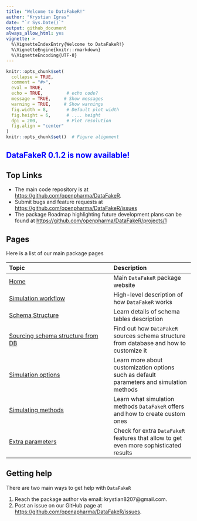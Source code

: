 ```yaml
---
title: "Welcome to DataFakeR!"
author: "Krystian Igras"
date: "`r Sys.Date()`"
output: github_document
always_allow_html: yes
vignette: >
  %\VignetteIndexEntry{Welcome to DataFakeR!}
  %\VignetteEngine{knitr::rmarkdown}
  %\VignetteEncoding{UTF-8}
---
```


```r
knitr::opts_chunk$set(
  collapse = TRUE,
  comment = "#>",
  eval = TRUE,        
  echo = TRUE,         # echo code?
  message = TRUE,     # Show messages
  warning = TRUE,     # Show warnings
  fig.width = 8,       # Default plot width
  fig.height = 6,      # .... height
  dpi = 200,           # Plot resolution
  fig.align = "center"
)
knitr::opts_chunk$set()  # Figure alignment   
```

## <span style="color:blue"> DataFakeR 0.1.2 is now available\!</span>

## Top Links

- The main code repository is at [https://github.com/openpharma/DataFakeR](https://github.com/openpharma/DataFakeR).
- Submit bugs and feature requests at [https://github.com/openpharma/DataFakeR/issues](https://github.com/openpharma/DataFakeR/issues)
- The package Roadmap highlighting future development plans can be found at [https://github.com/openpharma/DataFakeR/projects/1](https://github.com/openpharma/DataFakeR/projects/1)

## Pages

Here is a list of our main package pages

|Topic|Description|
|:--------|:------|
|[Home](https://openpharma.github.io/DataFakeR)|Main `DataFakeR` package website|
|[Simulation workflow](datafaker_workflow.html)|High-level description of how `DataFakeR` works|
|[Schema Structure](schema_structure.html)|Learn details of schema tables description|
|[Sourcing schema structure from DB](structure_from_db.html)|Find out how `DataFakeR` sources schema structure from database and how to customize it|
|[Simulation options](simulation_options.html)|Learn more about customization options such as default parameters and simulation methods|
|[Simulating methods](simulation_methods.html)|Learn what simulation methods `DataFakeR` offers and how to create custom ones|
|[Extra parameters](extra_parameters.html)|Check for extra `DataFakeR` features that allow to get even more sophisticated results|


## Getting help

There are two main ways to get help with `DataFakeR`

1. Reach the package author via email: krystian8207@gmail.com.
2. Post an issue on our GitHub page at [https://github.com/openapharma/DataFakeR/issues](https://github.com/openapharma/DataFakeR/issues).
